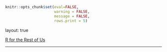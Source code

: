 ```r
knitr::opts_chunk$set(eval=FALSE,
                      warning = FALSE,
                      message = FALSE,
                      rows.print = 5)
```

layout: true
  
<div class="dk-footer">
<span>
<a href="https://rfortherestofus.com/" target="_blank">R for the Rest of Us
</a>
</span>
</div> 

---